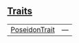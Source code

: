 
## [Traits](./core-poseidon-traits)

| | |
|:---|:---|
| [PoseidonTrait](./core-poseidon-PoseidonTrait) | — |
